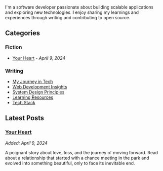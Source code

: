 
<NameTransition />

I'm a software developer passionate about building scalable applications and exploring new technologies. I enjoy sharing my learnings and experiences through writing and contributing to open source.

## Categories

### Fiction

- [Your Heart](categories/fiction/your-heart) - _April 9, 2024_

### Writing

- [My Journey in Tech](/n/journey)
- [Web Development Insights](/n/web-dev)
- [System Design Principles](/n/system-design)
- [Learning Resources](/n/resources)
- [Tech Stack](/n/stack)

## Latest Posts

### [Your Heart](/fiction/your-heart)

_Added: April 9, 2024_

A poignant story about love, loss, and the journey of moving forward. Read about a relationship that started with a chance meeting in the park and evolved into something beautiful, only to face its inevitable end.
